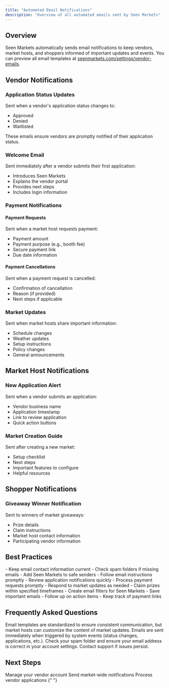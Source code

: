 ```yaml
---
title: "Automated Email Notifications"
description: "Overview of all automated emails sent by Seen Markets"
---
```


## Overview

Seen Markets automatically sends email notifications to keep vendors, market hosts, and shoppers informed of important updates and events. You can preview all email templates at [seenmarkets.com/settings/vendor-emails](https://seenmarkets.com/settings/vendor-emails).

## Vendor Notifications

### Application Status Updates

Sent when a vendor's application status changes to:

- Approved
- Denied
- Waitlisted

These emails ensure vendors are promptly notified of their application status.

### Welcome Email

Sent immediately after a vendor submits their first application:

- Introduces Seen Markets
- Explains the vendor portal
- Provides next steps
- Includes login information

### Payment Notifications

#### Payment Requests

Sent when a market host requests payment:

- Payment amount
- Payment purpose (e.g., booth fee)
- Secure payment link
- Due date information

#### Payment Cancellations

Sent when a payment request is cancelled:

- Confirmation of cancellation
- Reason (if provided)
- Next steps if applicable

### Market Updates

Sent when market hosts share important information:

- Schedule changes
- Weather updates
- Setup instructions
- Policy changes
- General announcements

## Market Host Notifications

### New Application Alert

Sent when a vendor submits an application:

- Vendor business name
- Application timestamp
- Link to review application
- Quick action buttons

### Market Creation Guide

Sent after creating a new market:

- Setup checklist
- Next steps
- Important features to configure
- Helpful resources

## Shopper Notifications

### Giveaway Winner Notification

Sent to winners of market giveaways:

- Prize details
- Claim instructions
- Market host contact information
- Participating vendor information

## Best Practices

<AccordionGroup>
  <Accordion icon="envelope" title="Email Management">
    - Keep email contact information current - Check spam folders if missing
    emails - Add Seen Markets to safe senders - Follow email instructions
    promptly
  </Accordion>
  <Accordion icon="clock" title="Response Times">
    - Review application notifications quickly - Process payment requests
    promptly - Respond to market updates as needed - Claim prizes within
    specified timeframes
  </Accordion>
  <Accordion icon="inbox" title="Organization Tips">
    - Create email filters for Seen Markets - Save important emails - Follow up
    on action items - Keep track of payment links
  </Accordion>
</AccordionGroup>

## Frequently Asked Questions

<AccordionGroup>
  <Accordion icon="gear" title="Can I customize these emails?">
    Email templates are standardized to ensure consistent communication, but
    market hosts can customize the content of market updates.
  </Accordion>
  <Accordion icon="clock-rotate-left" title="How quickly are emails sent?">
    Emails are sent immediately when triggered by system events (status changes,
    applications, etc.).
  </Accordion>
  <Accordion icon="envelope-open" title="What if I don't receive an email?">
    Check your spam folder and ensure your email address is correct in your
    account settings. Contact support if issues persist.
  </Accordion>
</AccordionGroup>

## Next Steps

<CardGroup>
  <Card title="Vendor Portal" icon="user" href="/essentials/vendor-portal">
    Manage your vendor account
  </Card>
  <Card title="Send Updates" icon="paper-plane" href="/essentials/send-update">
    Send market-wide notifications
  </Card>
  <Card
    title="Vendor Management"
    icon="users"
    href="/essentials/vendor-management"
  >
    Process vendor applications
  </Card>
</CardGroup>{" "}
